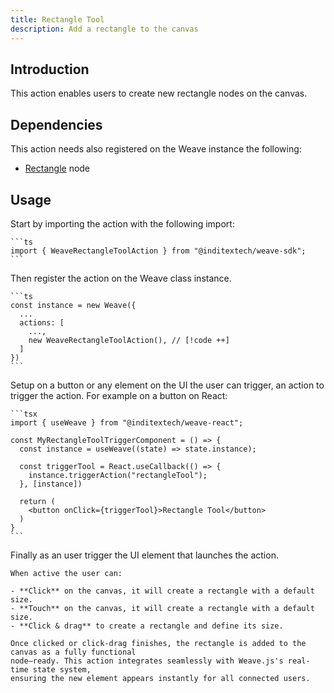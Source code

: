 ```yaml
---
title: Rectangle Tool
description: Add a rectangle to the canvas
---
```



## Introduction

This action enables users to create new rectangle nodes on the canvas.

## Dependencies

This action needs also registered on the Weave instance the following:

- [Rectangle](/docs/main/build/nodes/rectangle) node

## Usage

<Accordions className="bg-transparent">
  <Accordion title="1. Import the action" id="import-action">
    Start by importing the action with the following import:

    ```ts
    import { WeaveRectangleToolAction } from "@inditextech/weave-sdk";
    ```

  </Accordion>
  <Accordion title="2. Register the action" id="register-action">
    Then register the action on the Weave class instance.

    ```ts
    const instance = new Weave({
      ...
      actions: [
        ...,
        new WeaveRectangleToolAction(), // [!code ++]
      ]
    })
    ```

  </Accordion>
  <Accordion title="3. Setup the action trigger" id="setup-action-trigger">
    Setup on a button or any element on the UI the user can trigger, an action
    to trigger the action. For example on a button on React:

    ```tsx
    import { useWeave } from "@inditextech/weave-react";

    const MyRectangleToolTriggerComponent = () => {
      const instance = useWeave((state) => state.instance);

      const triggerTool = React.useCallback(() => {
        instance.triggerAction("rectangleTool");
      }, [instance])

      return (
        <button onClick={triggerTool}>Rectangle Tool</button>
      )
    }
    ```

  </Accordion>
  <Accordion title="4. Trigger the action" id="trigger-the-action">
    Finally as an user trigger the UI element that launches the action.

    When active the user can:

    - **Click** on the canvas, it will create a rectangle with a default size.
    - **Touch** on the canvas, it will create a rectangle with a default size.
    - **Click & drag** to create a rectangle and define its size.

    Once clicked or click-drag finishes, the rectangle is added to the canvas as a fully functional
    node—ready. This action integrates seamlessly with Weave.js's real-time state system,
    ensuring the new element appears instantly for all connected users.

  </Accordion>
</Accordions>
